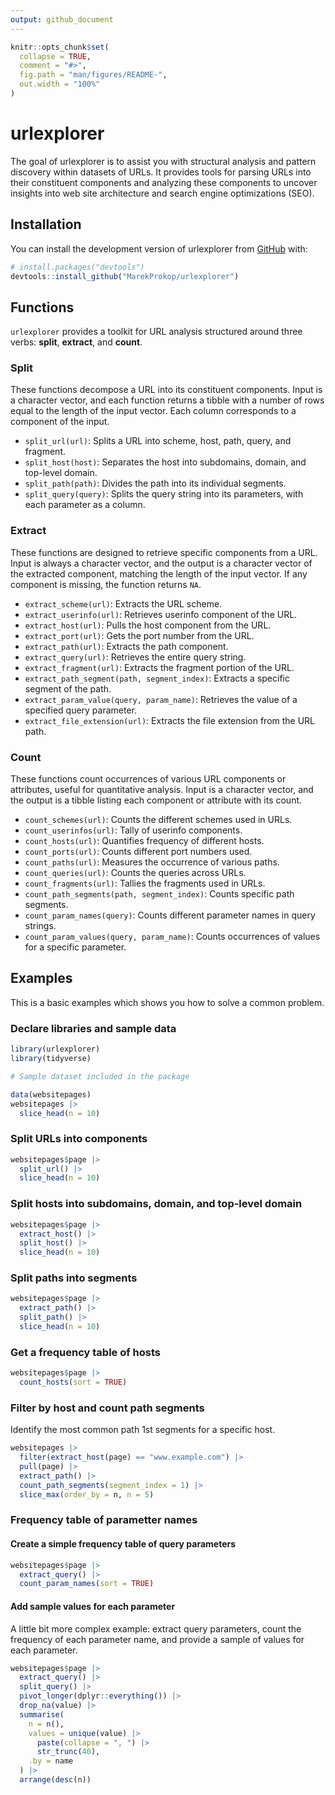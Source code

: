 ```yaml
---
output: github_document
---
```


<!-- README.md is generated from README.Rmd. Please edit that file -->

```r
knitr::opts_chunk$set(
  collapse = TRUE,
  comment = "#>",
  fig.path = "man/figures/README-",
  out.width = "100%"
)
```

# urlexplorer

<!-- badges: start -->
<!-- badges: end -->

The goal of urlexplorer is to assist you with structural analysis and pattern discovery within datasets of URLs. It provides tools for parsing URLs into their constituent components and analyzing these components to uncover insights into web site architecture and search engine optimizations (SEO).

## Installation

You can install the development version of urlexplorer from [GitHub](https://github.com/) with:

``` r
# install.packages("devtools")
devtools::install_github("MarekProkop/urlexplorer")
```

## Functions

`urlexplorer` provides a toolkit for URL analysis structured around three verbs: **split**, **extract**, and **count**.

### Split

These functions decompose a URL into its constituent components. Input is a character vector, and each function returns a tibble with a number of rows equal to the length of the input vector. Each column corresponds to a component of the input.

- `split_url(url)`: Splits a URL into scheme, host, path, query, and fragment.
- `split_host(host)`: Separates the host into subdomains, domain, and top-level domain.
- `split_path(path)`: Divides the path into its individual segments.
- `split_query(query)`: Splits the query string into its parameters, with each parameter as a column.

### Extract

These functions are designed to retrieve specific components from a URL. Input is always a character vector, and the output is a character vector of the extracted component, matching the length of the input vector. If any component is missing, the function returns `NA`.

- `extract_scheme(url)`: Extracts the URL scheme.
- `extract_userinfo(url)`: Retrieves userinfo component of the URL.
- `extract_host(url)`: Pulls the host component from the URL.
- `extract_port(url)`: Gets the port number from the URL.
- `extract_path(url)`: Extracts the path component.
- `extract_query(url)`: Retrieves the entire query string.
- `extract_fragment(url)`: Extracts the fragment portion of the URL.
- `extract_path_segment(path, segment_index)`: Extracts a specific segment of the path.
- `extract_param_value(query, param_name)`: Retrieves the value of a specified query parameter.
- `extract_file_extension(url)`: Extracts the file extension from the URL path.

### Count

These functions count occurrences of various URL components or attributes, useful for quantitative analysis. Input is a character vector, and the output is a tibble listing each component or attribute with its count.

- `count_schemes(url)`: Counts the different schemes used in URLs.
- `count_userinfos(url)`: Tally of userinfo components.
- `count_hosts(url)`: Quantifies frequency of different hosts.
- `count_ports(url)`: Counts different port numbers used.
- `count_paths(url)`: Measures the occurrence of various paths.
- `count_queries(url)`: Counts the queries across URLs.
- `count_fragments(url)`: Tallies the fragments used in URLs.
- `count_path_segments(path, segment_index)`: Counts specific path segments.
- `count_param_names(query)`: Counts different parameter names in query strings.
- `count_param_values(query, param_name)`: Counts occurrences of values for a specific parameter.


## Examples

This is a basic examples which shows you how to solve a common problem.

### Declare libraries and sample data

```r
library(urlexplorer)
library(tidyverse)
```

```r
# Sample dataset included in the package

data(websitepages)
websitepages |> 
  slice_head(n = 10)
```

### Split URLs into components

```r
websitepages$page |> 
  split_url() |> 
  slice_head(n = 10)
```

### Split hosts into subdomains, domain, and top-level domain

```r
websitepages$page |> 
  extract_host() |>
  split_host() |> 
  slice_head(n = 10)
```

### Split paths into segments

```r
websitepages$page |> 
  extract_path() |>
  split_path() |> 
  slice_head(n = 10)
```

### Get a frequency table of hosts

```r
websitepages$page |> 
  count_hosts(sort = TRUE)
```

### Filter by host and count path segments

Identify the most common path 1st segments for a specific host.

```r
websitepages |>
  filter(extract_host(page) == "www.example.com") |>
  pull(page) |>
  extract_path() |>
  count_path_segments(segment_index = 1) |> 
  slice_max(order_by = n, n = 5)
```

### Frequency table of parametter names

#### Create a simple frequency table of query parameters

```r
websitepages$page |>
  extract_query() |>
  count_param_names(sort = TRUE)
```

#### Add sample values for each parameter

A little bit more complex example: extract query parameters, count the frequency of each parameter name, and provide a sample of values for each parameter.

```r
websitepages$page |>
  extract_query() |>
  split_query() |>
  pivot_longer(dplyr::everything()) |>
  drop_na(value) |>
  summarise(
    n = n(),
    values = unique(value) |>
      paste(collapse = ", ") |>
      str_trunc(40),
    .by = name
  ) |>
  arrange(desc(n))
```

